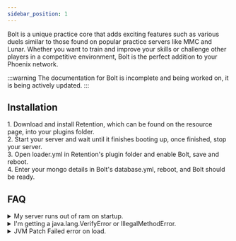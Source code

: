 ```yaml
---
sidebar_position: 1
---
```



Bolt is a unique practice core that adds exciting features such as various duels similar to those found on popular practice servers like MMC and Lunar. Whether you want to train and improve your skills or challenge other players in a competitive environment, Bolt is the perfect addition to your Phoenix network.

:::warning
The documentation for Bolt is incomplete and being worked on, it is being actively updated.
:::

## Installation

<Tabs queryString="type">
    <TabItem value="spigot" label="Spigot / Paper" default>
        1. Download and install Retention, which can be found on the resource page, into your plugins folder.<br/>
        2. Start your server and wait until it finishes booting up, once finished, stop your server.<br/>
        3. Open loader.yml in Retention's plugin folder and enable Bolt, save and reboot.<br/>
        4. Enter your mongo details in Bolt's database.yml, reboot, and Bolt should be ready.<br/>
    </TabItem>
</Tabs>

## FAQ

<details>
<summary>My server runs out of ram on startup.</summary>

It is recommended to allocate as much memory you can to the server
in accordance with the amount of chunks/arenas you have.

Alternatively, you can enable `WAIT-FOR-CHUNKS` in your `settings.yml` if you have `OPTIMIZED-MEMORY-ARENA-RESET` set to false,
which will load, cache then unload arena chunks to save on ram.
</details>

<details>
<summary>I'm getting a java.lang.VerifyError or IllegalMethodError.</summary>

Add the `-noverify` flag before `-jar` in your startup command.
</details>

<details>
<summary>JVM Patch Failed error on load.</summary>

These JVM args are required to allow reflection to work properly,
add these before `-jar` in your startup command:

```
--add-opens=java.base/jdk.internal.misc=ALL-UNNAMED
--add-opens=java.base/jdk.internal.reflect=ALL-UNNAMED
--add-opens=java.base/java.lang=ALL-UNNAMED
```
</details>
